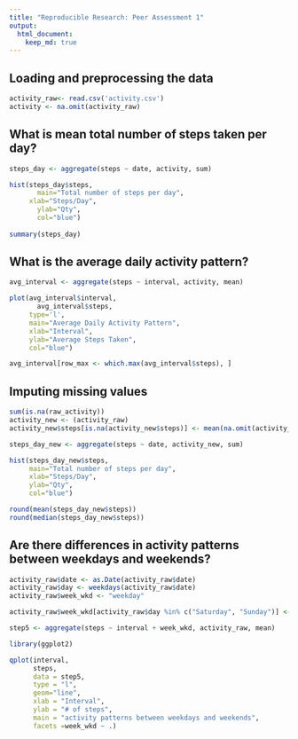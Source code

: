 ```yaml
---
title: "Reproducible Research: Peer Assessment 1"
output: 
  html_document:
    keep_md: true
---
```


## Loading and preprocessing the data
```r
activity_raw<- read.csv('activity.csv')
activity <- na.omit(activity_raw)
```
## What is mean total number of steps taken per day?
```r
steps_day <- aggregate(steps ~ date, activity, sum)

hist(steps_day$steps,
	   main="Total number of steps per day", 
     xlab="Steps/Day",
	   ylab="Qty",
	   col="blue")
	 
summary(steps_day)
```
## What is the average daily activity pattern?
```r
avg_interval <- aggregate(steps ~ interval, activity, mean)

plot(avg_interval$interval, 
	   avg_interval$steps,
	 type='l', 
	 main="Average Daily Activity Pattern", 
     xlab="Interval",
     ylab="Average Steps Taken",
	 col="blue")

avg_interval[row_max <- which.max(avg_interval$steps), ]
```
## Imputing missing values
```r
sum(is.na(raw_activity))
activity_new <- (activity_raw)
activity_new$steps[is.na(activity_new$steps)] <- mean(na.omit(activity_raw$steps))

steps_day_new <- aggregate(steps ~ date, activity_new, sum)

hist(steps_day_new$steps,
	 main="Total number of steps per day", 
     xlab="Steps/Day",
	 ylab="Qty",
	 col="blue")

round(mean(steps_day_new$steps))
round(median(steps_day_new$steps))
```
## Are there differences in activity patterns between weekdays and weekends?
```r
activity_raw$date <- as.Date(activity_raw$date)
activity_raw$day <- weekdays(activity_raw$date)
activity_raw$week_wkd <- "weekday"

activity_raw$week_wkd[activity_raw$day %in% c("Saturday", "Sunday")] <- "weekend"

step5 <- aggregate(steps ~ interval + week_wkd, activity_raw, mean)

library(ggplot2)

qplot(interval, 
      steps, 
      data = step5, 
      type = "l", 
      geom="line",
      xlab = "Interval", 
      ylab = "# of steps", 
      main = "activity patterns between weekdays and weekends",
      facets =week_wkd ~ .)
```
